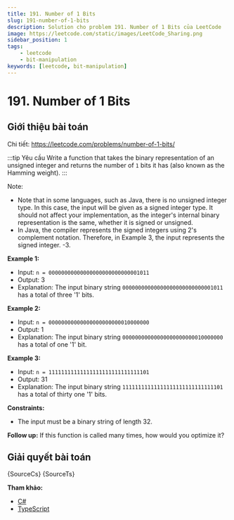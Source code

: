 ```yaml
---
title: 191. Number of 1 Bits
slug: 191-number-of-1-bits
description: Solution cho problem 191. Number of 1 Bits của LeetCode
image: https://leetcode.com/static/images/LeetCode_Sharing.png
sidebar_position: 1
tags:
    - leetcode
    - bit-manipulation
keywords: [leetcode, bit-manipulation]
---
```



# 191. Number of 1 Bits

## Giới thiệu bài toán

Chi tiết: https://leetcode.com/problems/number-of-1-bits/

:::tip Yêu cầu
Write a function that takes the binary representation of an unsigned integer and returns the number of `1` bits it has (also known as the Hamming weight).
:::

Note:
- Note that in some languages, such as Java, there is no unsigned integer type. In this case, the input will be given as a signed integer type. It should not affect your implementation, as the integer's internal binary representation is the same, whether it is signed or unsigned.
- In Java, the compiler represents the signed integers using 2's complement notation. Therefore, in Example 3, the input represents the signed integer. -3.

**Example 1:**
- Input: `n = 00000000000000000000000000001011`
- Output: 3
- Explanation: The input binary string `00000000000000000000000000001011` has a total of three '1' bits.

**Example 2:**
- Input: `n = 00000000000000000000000010000000`
- Output: 1
- Explanation: The input binary string `00000000000000000000000010000000` has a total of one '1' bit.

**Example 3:**
- Input: `n = 11111111111111111111111111111101`
- Output: 31
- Explanation: The input binary string `11111111111111111111111111111101` has a total of thirty one '1' bits.

**Constraints:**
- The input must be a binary string of length 32.
 
**Follow up:** If this function is called many times, how would you optimize it?

## Giải quyết bài toán

<Tabs defaultValue="csharp" groupId="language" queryString>
  <TabItem value="csharp" label="C#">
    <CodeBlock language="csharp" showLineNumbers>
        {SourceCs}
    </CodeBlock>
  </TabItem>
  <TabItem value="typescript" label="TypeScript">
    <CodeBlock language="typescript" showLineNumbers>
        {SourceTs}
    </CodeBlock>
  </TabItem>
</Tabs>

**Tham khảo:**
- [C#](https://leetcode.com/submissions/detail/1040273349/)
- [TypeScript](https://leetcode.com/submissions/detail/1040275362/)